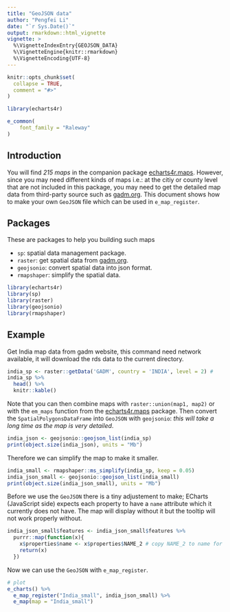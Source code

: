```yaml
---
title: "GeoJSON data"
author: "Pengfei Li"
date: "`r Sys.Date()`"
output: rmarkdown::html_vignette
vignette: >
  %\VignetteIndexEntry{GEOJSON_DATA}
  %\VignetteEngine{knitr::rmarkdown}
  %\VignetteEncoding{UTF-8}
---
```


```r
knitr::opts_chunk$set(
  collapse = TRUE,
  comment = "#>"
)

library(echarts4r)

e_common(
    font_family = "Raleway"
)
```

## Introduction

You will find _215 maps_ in the companion package [echarts4r.maps](https://echarts4r-maps.john-coene.com/). However, since you may need different kinds of maps i.e.: at the citiy or county level that are not included in this package, you may need to get the detailed map data from third-party source such as [gadm.org](https://gadm.org/). This document shows how to make your own `GeoJSON` file which can be used in `e_map_register`.

## Packages

These are packages to help you building such maps

- `sp`: spatial data management package.
- `raster`:  get spatial data from [gadm.org](https://gadm.org/).
- `geojsonio`:  convert spatial data into json format.
- `rmapshaper`: simplify the spatial data.

```r
library(echarts4r)
library(sp)
library(raster)
library(geojsonio)
library(rmapshaper)
```

## Example

Get India map data from gadm website, this command need network available, it will download the rds data to the current directory.

```r
india_sp <- raster::getData('GADM', country = 'INDIA', level = 2) # 
india_sp %>% 
  head() %>% 
  knitr::kable()
```

Note that you can then combine maps with `raster::union(map1, map2)` or with the `em_maps` function from the [echarts4r.maps](https://echarts4r-maps.john-coene.com) package. Then convert the `SpatialPolygonsDataFrame` into `GeoJSON` with `geojsonio`: _this will take a long time as the map is very detailed_.

```r
india_json <- geojsonio::geojson_list(india_sp)
print(object.size(india_json), units = "Mb")
```

Therefore we can simplify the map to make it smaller.

```r
india_small <- rmapshaper::ms_simplify(india_sp, keep = 0.05) 
india_json_small <- geojsonio::geojson_list(india_small)
print(object.size(india_json_small), units = "Mb") 
```

Before we use the `GeoJSON` there is a tiny adjustement to make; ECharts (JavaScript side) expects each property to have a `name` attribute which it currently does not have. The map will display without it but the tooltip will not work properly without.

```r
india_json_small$features <- india_json_small$features %>% 
  purrr::map(function(x){ 
    x$properties$name <- x$properties$NAME_2 # copy NAME_2 to name for tooltip
    return(x)
  })
```

Now we can use the `GeoJSON` with `e_map_register`.

```r
# plot 
e_charts() %>%
  e_map_register("India_small", india_json_small) %>%
  e_map(map = "India_small")
```





